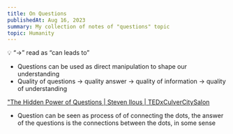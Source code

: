 ```yaml
---
title: On Questions
publishedAt: Aug 16, 2023
summary: My collection of notes of "questions" topic
topic: Humanity
---
```


<aside>
💡 “→” read as “can leads to”

</aside>

- Questions can be used as direct manipulation to shape our understanding
- Quality of questions → quality answer → quality of information → quality of understanding

["The Hidden Power of Questions | Steven Ilous | TEDxCulverCitySalon](https://www.youtube.com/watch?v=XPLZmEg0Zto)

- Question can be seen as process of of connecting the dots, the answer of the questions is the connections between the dots, in some sense
